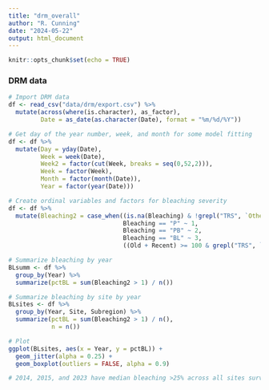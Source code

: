 ```yaml
---
title: "drm_overall"
author: "R. Cunning"
date: "2024-05-22"
output: html_document
---
```


```r
knitr::opts_chunk$set(echo = TRUE)
```


### DRM data
```r
# Import DRM data
df <- read_csv("data/drm/export.csv") %>%
  mutate(across(where(is.character), as_factor),
         Date = as_date(as.character(Date), format = "%m/%d/%Y"))

# Get day of the year number, week, and month for some model fitting
df <- df %>%
  mutate(Day = yday(Date),
         Week = week(Date),
         Week2 = factor(cut(Week, breaks = seq(0,52,2))),
         Week = factor(Week),
         Month = factor(month(Date)),
         Year = factor(year(Date)))

# Create ordinal variables and factors for bleaching severity
df <- df %>%
  mutate(Bleaching2 = case_when((is.na(Bleaching) & !grepl("TRS", `Other Conditions`)) ~ 0,
                                Bleaching == "P" ~ 1,
                                Bleaching == "PB" ~ 2,
                                Bleaching == "BL" ~ 3,
                                ((Old + Recent) >= 100 & grepl("TRS", `Other Conditions`)) ~ 4))

# Summarize bleaching by year
BLsumm <- df %>% 
  group_by(Year) %>%
  summarize(pctBL = sum(Bleaching2 > 1) / n())

# Summarize bleaching by site by year
BLsites <- df %>% 
  group_by(Year, Site, Subregion) %>%
  summarize(pctBL = sum(Bleaching2 > 1) / n(),
            n = n())

# Plot
ggplot(BLsites, aes(x = Year, y = pctBL)) + 
  geom_jitter(alpha = 0.25) +
  geom_boxplot(outliers = FALSE, alpha = 0.9)

# 2014, 2015, and 2023 have median bleaching >25% across all sites surveyed
```

